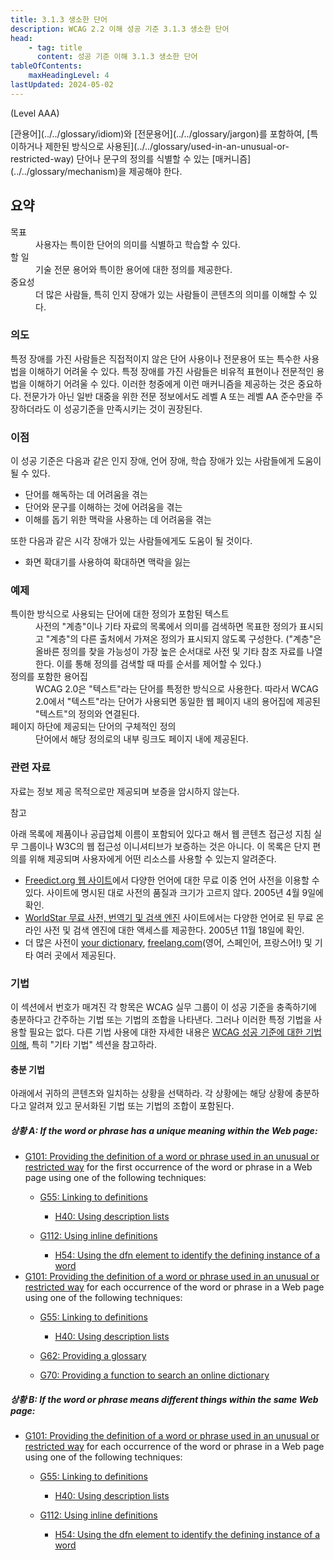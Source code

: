 ```yaml
---
title: 3.1.3 생소한 단어
description: WCAG 2.2 이해 성공 기준 3.1.3 생소한 단어
head:
    - tag: title
      content: 성공 기준 이해 3.1.3 생소한 단어
tableOfContents:
    maxHeadingLevel: 4
lastUpdated: 2024-05-02
---
```



(Level AAA)

<Card title="성공 기준(SC)">
[관용어](../../glossary/idiom)와 [전문용어](../../glossary/jargon)를 포함하여, [특이하거나 제한된 방식으로 사용된](../../glossary/used-in-an-unusual-or-restricted-way) 단어나 문구의 정의를 식별할 수 있는 [매커니즘](../../glossary/mechanism)을 제공해야 한다.
</Card>

## 요약

<dl>
<dt>목표</dt>
<dd>사용자는 특이한 단어의 의미를 식별하고 학습할 수 있다.</dd>
<dt>할 일</dt>
<dd>기술 전문 용어와 특이한 용어에 대한 정의를 제공한다.</dd>
<dt>중요성</dt>
<dd>더 많은 사람들, 특히 인지 장애가 있는 사람들이 콘텐츠의 의미를 이해할 수 있다.</dd>
</dl>

### 의도

특정 장애를 가진 사람들은 직접적이지 않은 단어 사용이나 전문용어 또는 특수한 사용법을 이해하기 어려울 수 있다. 특정 장애를 가진 사람들은 비유적 표현이나 전문적인 용법을 이해하기 어려울 수 있다. 이러한 청중에게 이런 매커니즘을 제공하는 것은 중요하다. 전문가가 아닌 일반 대중을 위한 전문 정보에서도 레벨 A 또는 레벨 AA 준수만을 주장하더라도 이 성공기준을 만족시키는 것이 권장된다.

### 이점

이 성공 기준은 다음과 같은 인지 장애, 언어 장애, 학습 장애가 있는 사람들에게 도움이 될 수 있다.

*   단어를 해독하는 데 어려움을 겪는
*   단어와 문구를 이해하는 것에 어려움을 겪는
*   이해를 돕기 위한 맥락을 사용하는 데 어려움을 겪는

또한 다음과 같은 시각 장애가 있는 사람들에게도 도움이 될 것이다.

*   화면 확대기를 사용하여 확대하면 맥락을 잃는

### 예제
<dl>
    <dt>특이한 방식으로 사용되는 단어에 대한 정의가 포함된 텍스트</dt>
    <dd>
        사전의 "계층"이나 기타 자료의 목록에서 의미를 검색하면 목표한 정의가 표시되고 "계층"의 다른 출처에서 가져온 정의가 표시되지 않도록 구성한다. ("계층"은 올바른 정의를 찾을 가능성이 가장 높은 순서대로 사전 및 기타 참조 자료를 나열한다. 이를 통해 정의를 검색할 때 따를 순서를 제어할 수 있다.)
    </dd>
    <dt>정의를 포함한 용어집</dt>
    <dd>
        WCAG 2.0은 "텍스트"라는 단어를 특정한 방식으로 사용한다. 따라서 WCAG 2.0에서 "텍스트"라는 단어가 사용되면 동일한 웹 페이지 내의 용어집에 제공된 "텍스트"의 정의와 연결된다.
    </dd>
    <dt>페이지 하단에 제공되는 단어의 구체적인 정의</dt>
    <dd>단어에서 해당 정의로의 내부 링크도 페이지 내에 제공된다.</dd>
</dl>

### 관련 자료

자료는 정보 제공 목적으로만 제공되며 보증을 암시하지 않는다.

참고

아래 목록에 제품이나 공급업체 이름이 포함되어 있다고 해서 웹 콘텐츠 접근성 지침 실무 그룹이나 W3C의 웹 접근성 이니셔티브가 보증하는 것은 아니다. 이 목록은 단지 편의를 위해 제공되며 사용자에게 어떤 리소스를 사용할 수 있는지 알려준다.

*   [Freedict.org 웹 사이트](http://www.freedict.org/)에서 다양한 언어에 대한 무료 이중 언어 사전을 이용할 수 있다. 사이트에 명시된 대로 사전의 품질과 크기가 고르지 않다. 2005년 4월 9일에 확인.
*   [WorldStar 무료 사전, 번역기 및 검색 엔진](http://www.stars21.com/index.html?lang=en&pname=african) 사이트에서는 다양한 언어로 된 무료 온라인 사전 및 검색 엔진에 대한 액세스를 제공한다. 2005년 11월 18일에 확인.
*   더 많은 사전이 [your dictionary](http://www.yourdictionary.com), [freelang.com](http://www.freelang.com)(영어, 스페인어, 프랑스어!) 및 기타 여러 곳에서 제공된다.

### 기법

이 섹션에서 번호가 매겨진 각 항목은 WCAG 실무 그룹이 이 성공 기준을 충족하기에 충분하다고 간주하는 기법 또는 기법의 조합을 나타낸다. 그러나 이러한 특정 기법을 사용할 필요는 없다. 다른 기법 사용에 대한 자세한 내용은 [WCAG 성공 기준에 대한 기법 이해](../understanding-techniques), 특히 "기타 기법" 섹션을 참고하라.

#### 충분 기법

아래에서 귀하의 콘텐츠와 일치하는 상황을 선택하라. 각 상황에는 해당 상황에 충분하다고 알려져 있고 문서화된 기법 또는 기법의 조합이 포함된다.

##### 상황 A: If the word or phrase has a unique meaning within the Web page:

*   [G101: Providing the definition of a word or phrase used in an unusual or restricted way](https://www.w3.org/WAI/WCAG22/Techniques/general/G101) for the first occurrence of the word or phrase in a Web page using one of the following techniques:
    *   [G55: Linking to definitions](https://www.w3.org/WAI/WCAG22/Techniques/general/G55)
        
        *   [H40: Using description lists](https://www.w3.org/WAI/WCAG22/Techniques/html/H40)
    *   [G112: Using inline definitions](https://www.w3.org/WAI/WCAG22/Techniques/general/G112)
        
        *   [H54: Using the dfn element to identify the defining instance of a word](https://www.w3.org/WAI/WCAG22/Techniques/html/H54)
*   [G101: Providing the definition of a word or phrase used in an unusual or restricted way](https://www.w3.org/WAI/WCAG22/Techniques/general/G101) for each occurrence of the word or phrase in a Web page using one of the following techniques:
    *   [G55: Linking to definitions](https://www.w3.org/WAI/WCAG22/Techniques/general/G55)
        
        *   [H40: Using description lists](https://www.w3.org/WAI/WCAG22/Techniques/html/H40)
    *   [G62: Providing a glossary](https://www.w3.org/WAI/WCAG22/Techniques/general/G62)
    *   [G70: Providing a function to search an online dictionary](https://www.w3.org/WAI/WCAG22/Techniques/general/G70)

##### 상황 B: If the word or phrase means different things within the same Web page:

*   [G101: Providing the definition of a word or phrase used in an unusual or restricted way](https://www.w3.org/WAI/WCAG22/Techniques/general/G101) for each occurrence of the word or phrase in a Web page using one of the following techniques:
    *   [G55: Linking to definitions](https://www.w3.org/WAI/WCAG22/Techniques/general/G55)
        
        *   [H40: Using description lists](https://www.w3.org/WAI/WCAG22/Techniques/html/H40)
    *   [G112: Using inline definitions](https://www.w3.org/WAI/WCAG22/Techniques/general/G112)
        
        *   [H54: Using the dfn element to identify the defining instance of a word](https://www.w3.org/WAI/WCAG22/Techniques/html/H54)

